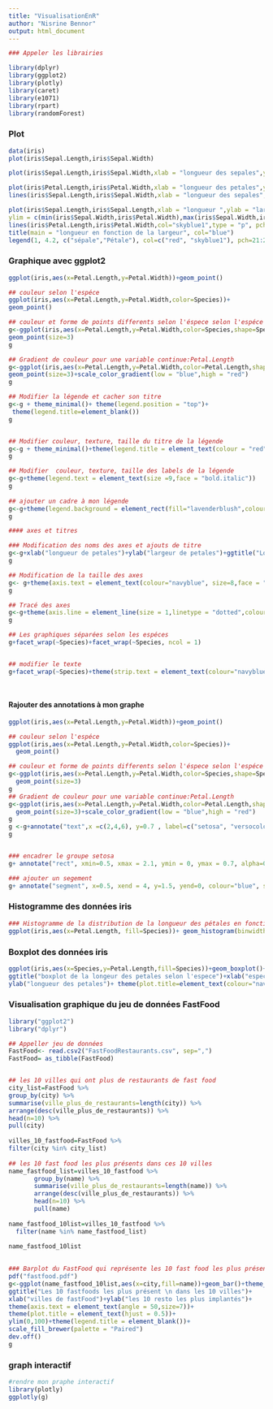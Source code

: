 ```yaml
---
title: "VisualisationEnR"
author: "Nisrine Bennor" 
output: html_document
---
```


```r
### Appeler les librairies
```

```r
library(dplyr)
library(ggplot2)
library(plotly)
library(caret)
library(e1071)
library(rpart)
library(randomForest)
```

### Plot 
```r
data(iris)
plot(iris$Sepal.Length,iris$Sepal.Width)

plot(iris$Sepal.Length,iris$Sepal.Width,xlab = "longueur des sepales",ylab = "largeur des sepales")

plot(iris$Petal.Length,iris$Petal.Width,xlab = "longueur des petales",ylab = "largeur des petales",col="red")
lines(iris$Sepal.Length,iris$Sepal.Width,xlab = "longueur des sepales",ylab = "largeur des sepales",col="skyblue1",type = "p")

plot(iris$Sepal.Length,iris$Sepal.Length,xlab = "longueur ",ylab = "largeur",col="red",xlim=c(min(iris$Sepal.Length,iris$Petal.Length),             max(iris$Sepal.Length,iris$Petal.Length)), 
ylim = c(min(iris$Sepal.Width,iris$Petal.Width),max(iris$Sepal.Width,iris$Petal.Width)))
lines(iris$Petal.Length,iris$Petal.Width,col="skyblue1",type = "p", pch=22)
title(main = "longueur en fonction de la largeur", col="blue")
legend(1, 4.2, c("sépale","Pétale"), col=c("red", "skyblue1"), pch=21:22 )
```

### Graphique avec ggplot2

```r
ggplot(iris,aes(x=Petal.Length,y=Petal.Width))+geom_point()

## couleur selon l'espéce 
ggplot(iris,aes(x=Petal.Length,y=Petal.Width,color=Species))+
geom_point()

## couleur et forme de points differents selon l'éspece selon l'espéce 
g<-ggplot(iris,aes(x=Petal.Length,y=Petal.Width,color=Species,shape=Species))+
geom_point(size=3)
g

## Gradient de couleur pour une variable continue:Petal.Length
g<-ggplot(iris,aes(x=Petal.Length,y=Petal.Width,color=Petal.Length,shape=Species))+
geom_point(size=3)+scale_color_gradient(low = "blue",high = "red")
g

## Modifier la légende et cacher son titre
g<-g + theme_minimal()+ theme(legend.position = "top")+
 theme(legend.title=element_blank())
g


## Modifier couleur, texture, taille du titre de la légende 
g<-g + theme_minimal()+theme(legend.title = element_text(colour = "red",size = 9,face = "bold"))
g  

## Modifier  couleur, texture, taille des labels de la légende 
g<-g+theme(legend.text = element_text(size =9,face = "bold.italic"))
g  
  
## ajouter un cadre à mon légende
g<-g+theme(legend.background = element_rect(fill="lavenderblush",colour="lightpink2",size=1,linetype = "dotted"))
g
```


```r
#### axes et titres

### Modification des noms des axes et ajouts de titre 
g<-g+xlab("longueur de petales")+ylab("largeur de petales")+ggtitle("Longeur en fonction de la largeur de petales")+theme(plot.title=element_text(colour="navyblue",size =15,face = "bold"))+theme(axis.title=element_text(colour="navyblue",size =10,face = "bold"))
g

## Modification de la taille des axes 
g<- g+theme(axis.text = element_text(colour="navyblue", size=8,face = "bold",angle = 45))
g

## Tracé des axes 
g<-g+theme(axis.line = element_line(size = 1,linetype = "dotted",colour = "navyblue"))
g

## Les graphiques séparées selon les espéces 
g+facet_wrap(~Species)+facet_wrap(~Species, ncol = 1)


## modifier le texte 
g+facet_wrap(~Species)+theme(strip.text = element_text(colour="navyblue", size=10,face = "bold"))+ theme(strip.background = element_rect(color = "navyblue", size=1, linetype="solid"))

     
```

#### Rajouter des annotations à mon graphe 
```r
ggplot(iris,aes(x=Petal.Length,y=Petal.Width))+geom_point()

## couleur selon l'espéce 
ggplot(iris,aes(x=Petal.Length,y=Petal.Width,color=Species))+
  geom_point()

## couleur et forme de points differents selon l'éspece selon l'espéce 
g<-ggplot(iris,aes(x=Petal.Length,y=Petal.Width,color=Species,shape=Species))+
  geom_point(size=3)
g
## Gradient de couleur pour une variable continue:Petal.Length
g<-ggplot(iris,aes(x=Petal.Length,y=Petal.Width,color=Petal.Length,shape=Species))+
  geom_point(size=3)+scale_color_gradient(low = "blue",high = "red")
g
g <-g+annotate("text",x =c(2,4,6), y=0.7 , label=c("setosa", "versocolor", "virginica"), colour="blue", size=3, fontface="bold")
g


### encadrer le groupe setosa
g+ annotate("rect", xmin=0.5, xmax = 2.1, ymin = 0, ymax = 0.7, alpha=0.2, colour="blue", size=0.3)

### ajouter un segement 
g+ annotate("segment", x=0.5, xend = 4, y=1.5, yend=0, colour="blue", size=2, alpha=0.5)

```

### Histogramme des données iris 

```r
### Histogramme de la distribution de la longueur des pétales en fonction des expéces
ggplot(iris,aes(x=Petal.Length, fill=Species))+ geom_histogram(binwidth = 0.5, color="white")
```

### Boxplot des données iris 

```r
ggplot(iris,aes(x=Species,y=Petal.Length,fill=Species))+geom_boxplot()+ 
ggtitle("boxplot de la longeur des petales selon l'espece")+xlab("espece")+
ylab("longueur des petales")+ theme(plot.title=element_text(colour="navyblue",size =15,face = "bold"))+theme(axis.title=element_text(colour="navyblue",size =10,face = "bold"))
```
### Visualisation graphique du jeu de données FastFood

```r
library("ggplot2")
library("dplyr")

## Appeller jeu de données
FastFood<- read.csv2("FastFoodRestaurants.csv", sep=",")
FastFood= as_tibble(FastFood)


## les 10 villes qui ont plus de restaurants de fast food  
city_list=FastFood %>% 
group_by(city) %>% 
summarise(ville_plus_de_restaurants=length(city)) %>% 
arrange(desc(ville_plus_de_restaurants)) %>% 
head(n=10) %>% 
pull(city)
     
villes_10_fastfood=FastFood %>% 
filter(city %in% city_list)
     
## les 10 fast food les plus présents dans ces 10 villes     
name_fastfood_list=villes_10_fastfood %>% 
       group_by(name) %>% 
       summarise(ville_plus_de_restaurants=length(name)) %>% 
       arrange(desc(ville_plus_de_restaurants)) %>% 
       head(n=10) %>% 
       pull(name)
     
name_fastfood_10list=villes_10_fastfood %>% 
  filter(name %in% name_fastfood_list)
     
name_fastfood_10list
     

### Barplot du FastFood qui représente les 10 fast food les plus présents dans les 10 villes 
pdf("fastfood.pdf")
g<-ggplot(name_fastfood_10list,aes(x=city,fill=name))+geom_bar()+theme_minimal()+
ggtitle("Les 10 fastfoods les plus présent \n dans les 10 villes")+
xlab("villes de fastFood")+ylab("les 10 resto les plus implantés")+
theme(axis.text = element_text(angle = 50,size=7))+
theme(plot.title = element_text(hjust = 0.5))+
ylim(0,100)+theme(legend.title = element_blank())+
scale_fill_brewer(palette = "Paired")
dev.off()
g

```

### graph interactif 

```r
#rendre mon praphe interactif
library(plotly)
ggplotly(g)

```
